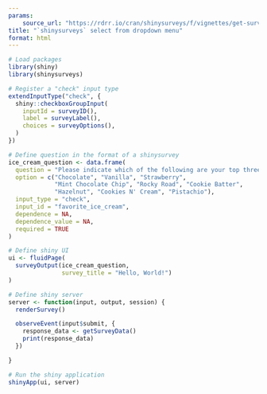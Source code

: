```yaml
---
params:
    source_url: "https://rdrr.io/cran/shinysurveys/f/vignettes/get-survey-data.Rmd"
title: "`shinysurveys` select from dropdown menu"
format: html
---
```



```r
# Load packages
library(shiny)
library(shinysurveys)

# Register a "check" input type
extendInputType("check", {
  shiny::checkboxGroupInput(
    inputId = surveyID(),
    label = surveyLabel(),
    choices = surveyOptions(), 
  )
})

# Define question in the format of a shinysurvey
ice_cream_question <- data.frame(
  question = "Please indicate which of the following are your top three favorite ice cream flavors.",
  option = c("Chocolate", "Vanilla", "Strawberry", 
             "Mint Chocolate Chip", "Rocky Road", "Cookie Batter",
             "Hazelnut", "Cookies N' Cream", "Pistachio"),
  input_type = "check",
  input_id = "favorite_ice_cream",
  dependence = NA,
  dependence_value = NA,
  required = TRUE
)

# Define shiny UI
ui <- fluidPage(
  surveyOutput(ice_cream_question,
               survey_title = "Hello, World!")
)

# Define shiny server
server <- function(input, output, session) {
  renderSurvey()

  observeEvent(input$submit, {
    response_data <- getSurveyData()
    print(response_data)
  })

}

# Run the shiny application
shinyApp(ui, server)

```
